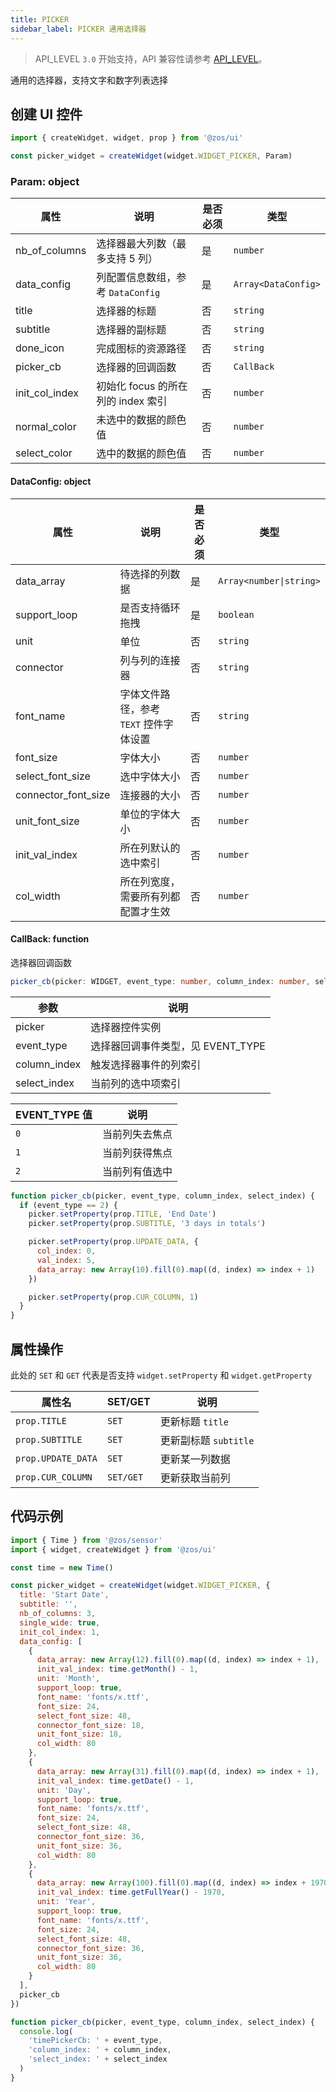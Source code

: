 ```yaml
---
title: PICKER
sidebar_label: PICKER 通用选择器
---
```


> API_LEVEL `3.0` 开始支持，API 兼容性请参考 [API_LEVEL](../../../../../guides/framework/device/compatibility.md)。

通用的选择器，支持文字和数字列表选择

## 创建 UI 控件

```js
import { createWidget, widget, prop } from '@zos/ui'

const picker_widget = createWidget(widget.WIDGET_PICKER, Param)
```

### Param: object

| 属性           | 说明                               | 是否必须 | 类型                |
| -------------- | ---------------------------------- | -------- | ------------------- |
| nb_of_columns  | 选择器最大列数（最多支持 5 列）    | 是       | `number`            |
| data_config    | 列配置信息数组，参考 `DataConfig`  | 是       | `Array<DataConfig>` |
| title          | 选择器的标题                       | 否       | `string`            |
| subtitle       | 选择器的副标题                     | 否       | `string`            |
| done_icon      | 完成图标的资源路径                 | 否       | `string`            |
| picker_cb      | 选择器的回调函数                   | 否       | `CallBack`          |
| init_col_index | 初始化 focus 的所在列的 index 索引 | 否       | `number`            |
| normal_color   | 未选中的数据的颜色值               | 否       | `number`            |
| select_color   | 选中的数据的颜色值                 | 否       | `number`            |

#### DataConfig: object

| 属性                | 说明                                   | 是否必须 | 类型                                   |
| ------------------- | -------------------------------------- | -------- | -------------------------------------- |
| data_array          | 待选择的列数据                         | 是       | <code>Array\<number&#124;string\></code> |
| support_loop        | 是否支持循环拖拽                       | 是       | `boolean`                              |
| unit                | 单位                                   | 否       | `string`                               |
| connector           | 列与列的连接器                         | 否       | `string`                               |
| font_name           | 字体文件路径，参考 `TEXT` 控件字体设置 | 否       | `string`                               |
| font_size           | 字体大小                               | 否       | `number`                               |
| select_font_size    | 选中字体大小                           | 否       | `number`                               |
| connector_font_size | 连接器的大小                           | 否       | `number`                               |
| unit_font_size      | 单位的字体大小                         | 否       | `number`                               |
| init_val_index      | 所在列默认的选中索引                   | 否       | `number`                               |
| col_width           | 所在列宽度，需要所有列都配置才生效     | 否       | `number`                               |

#### CallBack: function

选择器回调函数

```ts
picker_cb(picker: WIDGET, event_type: number, column_index: number, select_index: index): void
```

| 参数         | 说明                              |
| ------------ | --------------------------------- |
| picker       | 选择器控件实例                    |
| event_type   | 选择器回调事件类型，见 EVENT_TYPE |
| column_index | 触发选择器事件的列索引            |
| select_index | 当前列的选中项索引                |

| EVENT_TYPE 值 | 说明           |
| ------------- | -------------- |
| `0`           | 当前列失去焦点 |
| `1`           | 当前列获得焦点 |
| `2`           | 当前列有值选中 |

```js
function picker_cb(picker, event_type, column_index, select_index) {
  if (event_type == 2) {
    picker.setProperty(prop.TITLE, 'End Date')
    picker.setProperty(prop.SUBTITLE, '3 days in totals')

    picker.setProperty(prop.UPDATE_DATA, {
      col_index: 0,
      val_index: 5,
      data_array: new Array(10).fill(0).map((d, index) => index + 1)
    })

    picker.setProperty(prop.CUR_COLUMN, 1)
  }
}
```

## 属性操作

此处的 `SET` 和 `GET` 代表是否支持 `widget.setProperty` 和 `widget.getProperty`

| 属性名             | SET/GET   | 说明                  |
| ------------------ | --------- | --------------------- |
| `prop.TITLE`       | `SET`     | 更新标题 `title`      |
| `prop.SUBTITLE`    | `SET`     | 更新副标题 `subtitle` |
| `prop.UPDATE_DATA` | `SET`     | 更新某一列数据        |
| `prop.CUR_COLUMN`  | `SET/GET` | 更新获取当前列        |

## 代码示例

```js
import { Time } from '@zos/sensor'
import { widget, createWidget } from '@zos/ui'

const time = new Time()

const picker_widget = createWidget(widget.WIDGET_PICKER, {
  title: 'Start Date',
  subtitle: '',
  nb_of_columns: 3,
  single_wide: true,
  init_col_index: 1,
  data_config: [
    {
      data_array: new Array(12).fill(0).map((d, index) => index + 1),
      init_val_index: time.getMonth() - 1,
      unit: 'Month',
      support_loop: true,
      font_name: 'fonts/x.ttf',
      font_size: 24,
      select_font_size: 48,
      connector_font_size: 18,
      unit_font_size: 18,
      col_width: 80
    },
    {
      data_array: new Array(31).fill(0).map((d, index) => index + 1),
      init_val_index: time.getDate() - 1,
      unit: 'Day',
      support_loop: true,
      font_name: 'fonts/x.ttf',
      font_size: 24,
      select_font_size: 48,
      connector_font_size: 36,
      unit_font_size: 36,
      col_width: 80
    },
    {
      data_array: new Array(100).fill(0).map((d, index) => index + 1970),
      init_val_index: time.getFullYear() - 1970,
      unit: 'Year',
      support_loop: true,
      font_name: 'fonts/x.ttf',
      font_size: 24,
      select_font_size: 48,
      connector_font_size: 36,
      unit_font_size: 36,
      col_width: 80
    }
  ],
  picker_cb
})

function picker_cb(picker, event_type, column_index, select_index) {
  console.log(
    'timePickerCb: ' + event_type,
    'column_index: ' + column_index,
    'select_index: ' + select_index
  )
}
```
